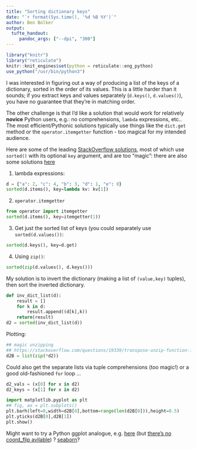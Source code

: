 ```yaml
---
title: "Sorting dictionary keys"
date: "`r format(Sys.time(), '%d %B %Y')`"
author: Ben Bolker
output:
  tufte_handout:
     pandoc_args: ["--dpi", "300"]
---
```


</style>
<!--    content: url(https://i.creativecommons.org/l/by-sa/4.0/88x31.png)
>
<!-- Limit image width and height -->
<style type="text/css">
img {     
  max-height: 560px;     
  max-width: 800px; 
}
</style>

```r
library("knitr")
library("reticulate")
knitr::knit_engines$set(python = reticulate::eng_python)
use_python("/usr/bin/python3")
```

I was interested in figuring out a way of producing a list of the keys of a dictionary, sorted in the order of its values. This is a little harder than it sounds; if you extract keys and values separately (`d.keys()`, `d.values()`), you have no guarantee that they're in matching order.

The other challenge is that I'd like a solution that would work for relatively **novice** Python users, e.g.: no comprehensions, `lambda` expressions, etc.. The most efficient/Pythonic solutions typically use things like the `dict.get` method or the `operator.itemgetter` function - too magical for my intended audience.

Here are some of the leading [StackOverflow solutions](https://stackoverflow.com/questions/613183/how-do-i-sort-a-dictionary-by-value/613218#613218), most of which use `sorted()` with its optional `key` argument, and are too "magic": there are also some solutions [here](https://thispointer.com/python-how-to-sort-a-dictionary-by-key-or-value/)

1. lambda expressions:

```python
d = {"a": 2, "c": 4, "b": 3, "d": 1, "e": 0}
sorted(d.items(), key=lambda kv: kv[1])
```

2. `operator.itemgetter`

```python
from operator import itemgetter
sorted(d.items(), key=itemgetter(1))
```

3. Get just the sorted list of keys (you could separately use `sorted(d.values())`:

```python
sorted(d.keys(), key=d.get)
```

4. Using `zip()`: 
```python
sorted(zip(d.values(), d.keys()))
```

My solution is to invert the dictionary (making a list of `(value,key)` tuples), then sort the inverted dictionary.

```python
def inv_dict_list(d):
    result = []
    for k in d:
        result.append((d[k],k))
    return(result)
d2 = sorted(inv_dict_list(d))
```

Plotting:

```python
## magic unzipping
## https://stackoverflow.com/questions/19339/transpose-unzip-function-inverse-of-zip
d2B = list(zip(*d2))
```

Could also get the separate lists via tuple comprehensions (too magic!) or a good old-fashioned `for` loop ...

```python
d2_vals = (x[0] for x in d2)
d2_keys = (x[1] for x in d2)
```

```python
import matplotlib.pyplot as plt
## fig, ax = plt.subplots()
plt.barh(left=0,width=d2B[0],bottom=range(len(d2B[0])),height=0.5)
plt.yticks(d2B[0],d2B[1])
plt.show()
```

Might want to try a Python ggplot analogue, e.g. [here](https://towardsdatascience.com/how-to-use-ggplot2-in-python-74ab8adec129) (but [there's no coord_flip avilable](https://stackoverflow.com/questions/42009582/coord-flip-does-not-work)) ? [seaborn](https://seaborn.pydata.org/examples/horizontal_barplot.html)?

